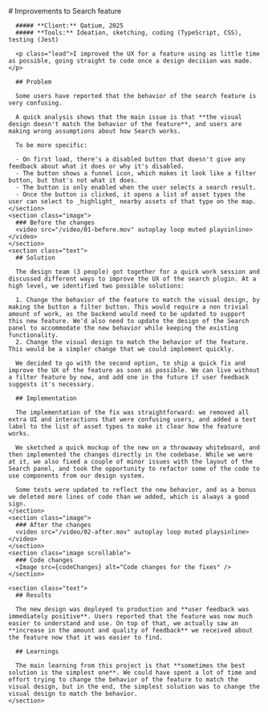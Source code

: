 
<Case title="Improvements to Search feature">
  <main>
    <section class="text">
      # Improvements to Search feature

      ##### **Client:** Qatium, 2025
      ##### **Tools:** Ideation, sketching, coding (TypeScript, CSS), testing (Jest)

      <p class="lead">I improved the UX for a feature using as little time as possible, going straight to code once a design decision was made.</p>

      ## Problem

      Some users have reported that the behavior of the search feature is very confusing.

      A quick analysis shows that the main issue is that **the visual design doesn't match the behavior of the feature**, and users are making wrong assumptions about how Search works.

      To be more specific:

      - On first load, there's a disabled button that doesn't give any feedback about what it does or why it's disabled.
      - The button shows a funnel icon, which makes it look like a filter button, but that's not what it does.
      - The button is only enabled when the user selects a search result.
      - Once the button is clicked, it opens a list of asset types the user can select to _highlight_ nearby assets of that type on the map.
    </section>
    <section class="image">
      ### Before the changes
      <video src="/video/01-before.mov" autoplay loop muted playsinline></video>
    </section>
    <section class="text">
      ## Solution

      The design team (3 people) got together for a quick work session and discussed different ways to improve the UX of the search plugin. At a high level, we identified two possible solutions:

      1. Change the behavior of the feature to match the visual design, by making the button a filter button. This would require a non trivial amount of work, as the backend would need to be updated to support this new feature. We'd also need to update the design of the Search panel to accommodate the new behavior while keeping the existing functionality.
      2. Change the visual design to match the behavior of the feature. This would be a simpler change that we could implement quickly.

      We decided to go with the second option, to ship a quick fix and improve the UX of the feature as soon as possible. We can live without a filter feature by now, and add one in the future if user feedback suggests it's necessary.

      ## Implementation

      The implementation of the fix was straightforward: we removed all extra UI and interactions that were confusing users, and added a text label to the list of asset types to make it clear how the feature works.

      We sketched a quick mockup of the new on a throwaway whiteboard, and then implemented the changes directly in the codebase. While we were at it, we also fixed a couple of minor issues with the layout of the Search panel, and took the opportunity to refactor some of the code to use components from our design system.

      Some tests were updated to reflect the new behavior, and as a bonus we deleted more lines of code than we added, which is always a good sign.
    </section>
    <section class="image">
      ### After the changes
      <video src="/video/02-after.mov" autoplay loop muted playsinline></video>
    </section>
    <section class="image scrollable">
      ### Code changes
      <Image src={codeChanges} alt="Code changes for the fixes" />
    </section>

    <section class="text">
      ## Results

      The new design was deployed to production and **user feedback was immediately positive**. Users reported that the feature was now much easier to understand and use. On top of that, we actually saw an **increase in the amount and quality of feedback** we received about the feature now that it was easier to find.

      ## Learnings

      The main learning from this project is that **sometimes the best solution is the simplest one**. We could have spent a lot of time and effort trying to change the behavior of the feature to match the visual design, but in the end, the simplest solution was to change the visual design to match the behavior.
    </section>
  </main>
</Case>
